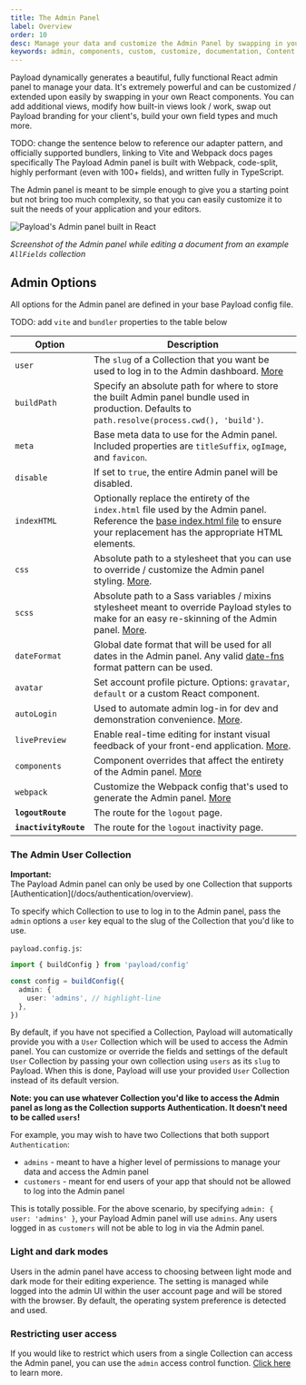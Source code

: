 ```yaml
---
title: The Admin Panel
label: Overview
order: 10
desc: Manage your data and customize the Admin Panel by swapping in your own React components. Create, modify or remove views, fields, styles and much more.
keywords: admin, components, custom, customize, documentation, Content Management System, cms, headless, javascript, node, react, express
---
```


Payload dynamically generates a beautiful, fully functional React admin panel to manage your data. It's extremely powerful and can be customized / extended upon easily by swapping in your own React components. You can add additional views, modify how built-in views look / work, swap out Payload branding for your client's, build your own field types and much more.

TODO: change the sentence below to reference our adapter pattern, and officially supported bundlers, linking to Vite and Webpack docs pages specifically
The Payload Admin panel is built with Webpack, code-split, highly performant (even with 100+ fields), and written fully in TypeScript.

<Banner type="success">
  The Admin panel is meant to be simple enough to give you a starting point but not bring too much
  complexity, so that you can easily customize it to suit the needs of your application and your
  editors.
</Banner>

![Payload's Admin panel built in React](https://payloadcms.com/images/docs/admin.jpg)

_Screenshot of the Admin panel while editing a document from an example `AllFields` collection_

## Admin Options

All options for the Admin panel are defined in your base Payload config file.

TODO: add `vite` and `bundler` properties to the table below

| Option                | Description                                                                                                                                                                                                                                                  |
| --------------------- | ------------------------------------------------------------------------------------------------------------------------------------------------------------------------------------------------------------------------------------------------------------ |
| `user`                | The `slug` of a Collection that you want be used to log in to the Admin dashboard. [More](/docs/admin/overview#the-admin-user-collection)                                                                                                                    |
| `buildPath`           | Specify an absolute path for where to store the built Admin panel bundle used in production. Defaults to `path.resolve(process.cwd(), 'build')`.                                                                                                             |
| `meta`                | Base meta data to use for the Admin panel. Included properties are `titleSuffix`, `ogImage`, and `favicon`.                                                                                                                                                  |
| `disable`             | If set to `true`, the entire Admin panel will be disabled.                                                                                                                                                                                                   |
| `indexHTML`           | Optionally replace the entirety of the `index.html` file used by the Admin panel. Reference the [base index.html file](https://github.com/payloadcms/payload/blob/master/src/admin/index.html) to ensure your replacement has the appropriate HTML elements. |
| `css`                 | Absolute path to a stylesheet that you can use to override / customize the Admin panel styling. [More](/docs/admin/customizing-css).                                                                                                                         |
| `scss`                | Absolute path to a Sass variables / mixins stylesheet meant to override Payload styles to make for an easy re-skinning of the Admin panel. [More](/docs/admin/customizing-css#overriding-scss-variables).                                                    |
| `dateFormat`          | Global date format that will be used for all dates in the Admin panel. Any valid [date-fns](https://date-fns.org/) format pattern can be used.                                                                                                               |
| `avatar`              | Set account profile picture. Options: `gravatar`, `default` or a custom React component.                                                                                                                                                                     |
| `autoLogin`           | Used to automate admin log-in for dev and demonstration convenience. [More](/docs/authentication/config).                                                                                                                                                    |
| `livePreview`         | Enable real-time editing for instant visual feedback of your front-end application. [More](/docs/live-preview/overview).                                                                                                                                     |
| `components`          | Component overrides that affect the entirety of the Admin panel. [More](/docs/admin/components)                                                                                                                                                              |
| `webpack`             | Customize the Webpack config that's used to generate the Admin panel. [More](/docs/admin/webpack)                                                                                                                                                            |
| **`logoutRoute`**     | The route for the `logout` page.                                                                                                                                                                                                                             |
| **`inactivityRoute`** | The route for the `logout` inactivity page.                                                                                                                                                                                                                  |

### The Admin User Collection

<Banner type="warning">
  <strong>Important:</strong>
  <br />
  The Payload Admin panel can only be used by one Collection that supports
  [Authentication](/docs/authentication/overview).
</Banner>

To specify which Collection to use to log in to the Admin panel, pass the `admin` options a `user` key equal to the slug of the Collection that you'd like to use.

`payload.config.js`:

```ts
import { buildConfig } from 'payload/config'

const config = buildConfig({
  admin: {
    user: 'admins', // highlight-line
  },
})
```

By default, if you have not specified a Collection, Payload will automatically provide you with a `User` Collection which will be used to access the Admin panel. You can customize or override the fields and settings of the default `User` Collection by passing your own collection using `users` as its `slug` to Payload. When this is done, Payload will use your provided `User` Collection instead of its default version.

**Note: you can use whatever Collection you'd like to access the Admin panel as long as the Collection supports Authentication. It doesn't need to be called `users`!**

For example, you may wish to have two Collections that both support `Authentication`:

- `admins` - meant to have a higher level of permissions to manage your data and access the Admin panel
- `customers` - meant for end users of your app that should not be allowed to log into the Admin panel

This is totally possible. For the above scenario, by specifying `admin: { user: 'admins' }`, your Payload Admin panel will use `admins`. Any users logged in as `customers` will not be able to log in via the Admin panel.

### Light and dark modes

Users in the admin panel have access to choosing between light mode and dark mode for their editing experience. The setting is managed while logged into the admin UI within the user account page and will be stored with the browser. By default, the operating system preference is detected and used.

### Restricting user access

If you would like to restrict which users from a single Collection can access the Admin panel, you can use the `admin` access control function. [Click here](/docs/access-control/overview#admin) to learn more.
